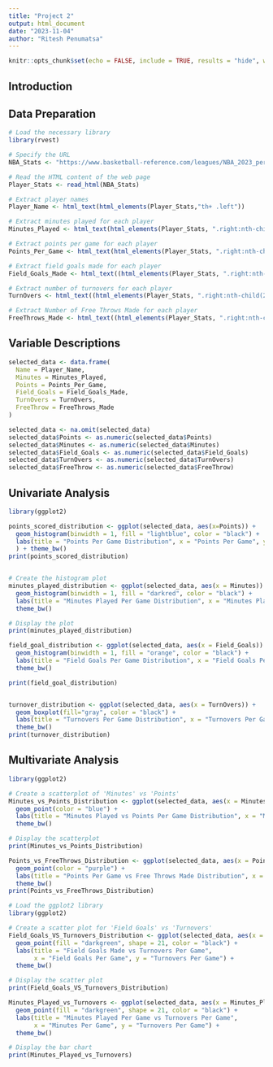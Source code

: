 ```yaml
---
title: "Project 2"
output: html_document
date: "2023-11-04"
author: "Ritesh Penumatsa"
---
```


```r
knitr::opts_chunk$set(echo = FALSE, include = TRUE, results = "hide", warning=FALSE,message=FALSE)
```

## Introduction


## Data Preparation 

```r
# Load the necessary library
library(rvest)

# Specify the URL
NBA_Stats <- "https://www.basketball-reference.com/leagues/NBA_2023_per_game.html"

# Read the HTML content of the web page
Player_Stats <- read_html(NBA_Stats)

# Extract player names
Player_Name <- html_text(html_elements(Player_Stats,"th+ .left"))

# Extract minutes played for each player
Minutes_Played <- html_text(html_elements(Player_Stats, ".right:nth-child(8)"))

# Extract points per game for each player
Points_Per_Game <- html_text(html_elements(Player_Stats, ".right:nth-child(30)"))

# Extract field goals made for each player
Field_Goals_Made <- html_text((html_elements(Player_Stats, ".right:nth-child(9)")))

# Extract number of turnovers for each player
TurnOvers <- html_text((html_elements(Player_Stats, ".right:nth-child(28)")))

# Extract Number of Free Throws Made for each player
FreeThrows_Made <- html_text((html_elements(Player_Stats, ".right:nth-child(19)")))
```

## Variable Descriptions

```r

selected_data <- data.frame(
  Name = Player_Name,
  Minutes = Minutes_Played,
  Points = Points_Per_Game,
  Field_Goals = Field_Goals_Made,
  TurnOvers = TurnOvers,
  FreeThrow = FreeThrows_Made
)

selected_data <- na.omit(selected_data)
selected_data$Points <- as.numeric(selected_data$Points)
selected_data$Minutes <- as.numeric(selected_data$Minutes)
selected_data$Field_Goals <- as.numeric(selected_data$Field_Goals)
selected_data$TurnOvers <- as.numeric(selected_data$TurnOvers)
selected_data$FreeThrow <- as.numeric(selected_data$FreeThrow)
```

## Univariate Analysis

```r
library(ggplot2)

points_scored_distribution <- ggplot(selected_data, aes(x=Points)) +
  geom_histogram(binwidth = 1, fill = "lightblue", color = "black") +
  labs(title = "Points Per Game Distribution", x = "Points Per Game", y = "Frequency"
  ) + theme_bw()
print(points_scored_distribution)


# Create the histogram plot
minutes_played_distribution <- ggplot(selected_data, aes(x = Minutes)) +
  geom_histogram(binwidth = 1, fill = "darkred", color = "black") +
  labs(title = "Minutes Played Per Game Distribution", x = "Minutes Played Per Game", y = "Frequency") +
  theme_bw()

# Display the plot
print(minutes_played_distribution)

field_goal_distribution <- ggplot(selected_data, aes(x = Field_Goals)) +
  geom_histogram(binwidth = 1, fill = "orange", color = "black") +
  labs(title = "Field Goals Per Game Distribution", x = "Field Goals Per Game", y = "Frequency") +
  theme_bw()

print(field_goal_distribution)


turnover_distribution <- ggplot(selected_data, aes(x = TurnOvers)) +
  geom_boxplot(fill="gray", color = "black") +
  labs(title = "Turnovers Per Game Distribution", x = "Turnovers Per Game") +
  theme_bw()
print(turnover_distribution)

```

## Multivariate Analysis

```r
library(ggplot2)

# Create a scatterplot of 'Minutes' vs 'Points'
Minutes_vs_Points_Distribution <- ggplot(selected_data, aes(x = Minutes, y = Points)) +
  geom_point(color = "blue") +
  labs(title = "Minutes Played vs Points Per Game Distribution", x = "Minutes Played", y = "Points Per Game") +
  theme_bw()

# Display the scatterplot
print(Minutes_vs_Points_Distribution)

Points_vs_FreeThrows_Distribution <- ggplot(selected_data, aes(x = Points, y = FreeThrow)) +
  geom_point(color = "purple") +
  labs(title = "Points Per Game vs Free Throws Made Distribution", x = "Points Per Game", y = "FreeThrows Made") +
  theme_bw()
print(Points_vs_FreeThrows_Distribution)

# Load the ggplot2 library
library(ggplot2)

# Create a scatter plot for 'Field Goals' vs 'Turnovers'
Field_Goals_VS_Turnovers_Distribution <- ggplot(selected_data, aes(x = Field_Goals, y = TurnOvers)) +
  geom_point(fill = "darkgreen", shape = 21, color = "black") +
  labs(title = "Field Goals Made vs Turnovers Per Game",
       x = "Field Goals Per Game", y = "Turnovers Per Game") +
  theme_bw()

# Display the scatter plot
print(Field_Goals_VS_Turnovers_Distribution)

Minutes_Played_vs_Turnovers <- ggplot(selected_data, aes(x = Minutes_Played, y = TurnOvers)) +
  geom_point(fill = "darkgreen", shape = 21, color = "black") +
  labs(title = "Minutes Played Per Game vs Turnovers Per Game",
       x = "Minutes Per Game", y = "Turnovers Per Game") +
  theme_bw()

# Display the bar chart
print(Minutes_Played_vs_Turnovers)

```
